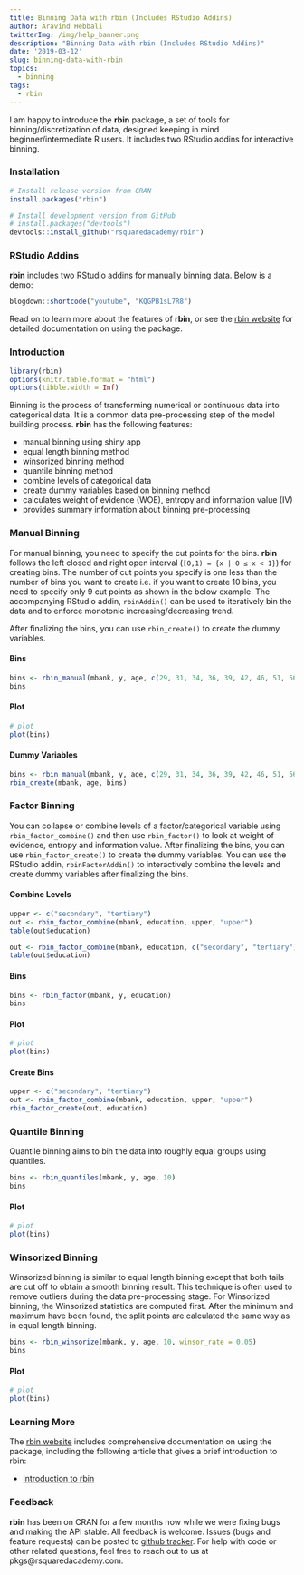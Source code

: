 ```yaml
---
title: Binning Data with rbin (Includes RStudio Addins)
author: Aravind Hebbali
twitterImg: /img/help_banner.png
description: "Binning Data with rbin (Includes RStudio Addins)"
date: '2019-03-12'
slug: binning-data-with-rbin
topics:
  - binning
tags:
  - rbin
---
```


I am happy to introduce the **rbin** package, a set of tools for binning/discretization
of data, designed keeping in mind beginner/intermediate R users. It includes 
two RStudio addins for interactive binning.

### Installation

```r
# Install release version from CRAN
install.packages("rbin")

# Install development version from GitHub
# install.packages("devtools")
devtools::install_github("rsquaredacademy/rbin")
```

### RStudio Addins

**rbin** includes two RStudio addins for manually binning data. Below
is a demo:

```r
blogdown::shortcode("youtube", "KQGPB1sL7R8")
```

Read on to learn more about the features of **rbin**, or see the 
[rbin website](https://rbin.rsquaredacademy.com/) for 
detailed documentation on using the package.

### Introduction

```r
library(rbin)
options(knitr.table.format = "html")
options(tibble.width = Inf)
```

Binning is the process of transforming numerical or continuous data into 
categorical data. It is a common data pre-processing step of the model building 
process. **rbin** has the following features:

- manual binning using shiny app
- equal length binning method
- winsorized binning method
- quantile binning method
- combine levels of categorical data
- create dummy variables based on binning method
- calculates weight of evidence (WOE), entropy and information value (IV)
- provides summary information about binning pre-processing

### Manual Binning

For manual binning, you need to specify the cut points for the bins. **rbin** 
follows the left closed and right open interval (`[0,1) = {x | 0 ≤ x < 1}`) for 
creating bins. The number of cut points you specify is one less than the number 
of bins you want to create i.e. if you want to create 10 bins, you need to 
specify only 9 cut points as shown in the below example. The accompanying 
RStudio addin, `rbinAddin()` can be used to iteratively bin the data and to 
enforce monotonic increasing/decreasing trend.

After finalizing the bins, you can use `rbin_create()` to create the dummy 
variables.

#### Bins

```r
bins <- rbin_manual(mbank, y, age, c(29, 31, 34, 36, 39, 42, 46, 51, 56))
bins
```

#### Plot

```r
# plot
plot(bins)
```

#### Dummy Variables

```r
bins <- rbin_manual(mbank, y, age, c(29, 31, 34, 36, 39, 42, 46, 51, 56))
rbin_create(mbank, age, bins)
```

### Factor Binning

You can collapse or combine levels of a factor/categorical variable using 
`rbin_factor_combine()` and then use `rbin_factor()` to look at weight of 
evidence, entropy and information value. After finalizing the bins, you can 
use `rbin_factor_create()` to create the dummy variables. You can use the 
RStudio addin, `rbinFactorAddin()` to interactively combine the levels and 
create dummy variables after finalizing the bins.

#### Combine Levels

```r
upper <- c("secondary", "tertiary")
out <- rbin_factor_combine(mbank, education, upper, "upper")
table(out$education)

out <- rbin_factor_combine(mbank, education, c("secondary", "tertiary"), "upper")
table(out$education)
```

#### Bins

```r
bins <- rbin_factor(mbank, y, education)
bins
```

#### Plot

```r
# plot
plot(bins)
```

#### Create Bins

```r
upper <- c("secondary", "tertiary")
out <- rbin_factor_combine(mbank, education, upper, "upper")
rbin_factor_create(out, education)
```

### Quantile Binning

Quantile binning aims to bin the data into roughly equal groups using quantiles.

```r
bins <- rbin_quantiles(mbank, y, age, 10)
bins
```

#### Plot

```r
# plot
plot(bins)
```


### Winsorized Binning

Winsorized binning is similar to equal length binning except that both tails 
are cut off to obtain a smooth binning result. This technique is often used 
to remove outliers during the data pre-processing stage. For Winsorized 
binning, the Winsorized statistics are computed first. After the minimum and 
maximum have been found, the split points are calculated the same way as in 
equal length binning. 

```r
bins <- rbin_winsorize(mbank, y, age, 10, winsor_rate = 0.05)
bins
```

#### Plot

```r
# plot
plot(bins)
```

### Learning More

The [rbin website](https://rbin.rsquaredacademy.com/) includes 
comprehensive documentation on using the package, including the following
article that gives a brief introduction to rbin:

- [Introduction to rbin](https://rbin.rsquaredacademy.com/articles/introduction.html) 

### Feedback

**rbin** has been on CRAN for a few months now while we were fixing bugs and 
making the API stable. All feedback is welcome. Issues (bugs and feature 
requests) can be posted to [github tracker](https://github.com/rsquaredacademy/rbin/issues).
For help with code or other related questions, feel free to reach out to us
at pkgs@rsquaredacademy.com.


